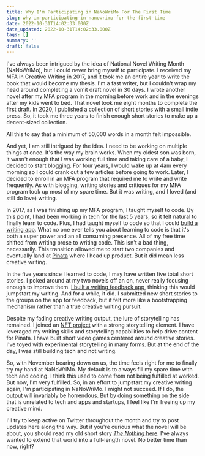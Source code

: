 ```yaml
---
title: Why I'm Participating in NaNoWriMo For The First Time
slug: why-im-participating-in-nanowrimo-for-the-first-time
date: 2022-10-31T14:02:33.000Z
date_updated: 2022-10-31T14:02:33.000Z
tags: []
summary: ''
draft: false
---
```


I've always been intrigued by the idea of National Novel Writing Month (NaNoWriMo), but I could never bring myself to participate. I received my MFA in Creative Writing in 2017, and it took me an entire year to write the book that would become my thesis. I'm a fast writer, but I couldn't wrap my head around completing a vomit draft novel in 30 days. I wrote another novel after my MFA program in the morning before work and in the evenings after my kids went to bed. That novel took me eight months to complete the first draft. In 2020, I published a collection of short stories with a small indie press. So, it took me three years to finish enough short stories to make up a decent-sized collection. 

All this to say that a minimum of 50,000 words in a month felt impossible. 

And yet, I am still intrigued by the idea. I need to be working on multiple things at once. It's the way my brain works. When my oldest son was born, it wasn't enough that I was working full time and taking care of a baby, I decided to start blogging. For four years, I would wake up at 4am every morning so I could crank out a few articles before going to work. Later, I decided to enroll in an MFA program that required me to write and write frequently. As with blogging, writing stories and critiques for my MFA program took up most of my spare time. But it was writing, and I loved (and still do love) writing. 

In 2017, as I was finishing up my MFA program, I taught myself to code. By this point, I had been working in tech for the last 5 years, so it felt natural to finally learn to code. Plus, I had taught myself to code so that I could [build a writing app](https://graphitedocs.com). What no one ever tells you about learning to code is that it's both a super power and an all consuming presence. All of my free time shifted from writing prose to writing code. This isn't a bad thing, necessarily. This transition allowed me to start two companies and eventually land at [Pinata](https://pinata.cloud) where I head up product. But it did mean less creative writing. 

In the five years since I learned to code, I may have written five total short stories. I poked around at my two novels off an on, never really focusing enough to improve them. [I built a writing feedback app](https://perligo.io), thinking this would jumpstart my writing. And for a while, it did. I submitted new short stories to the groups on the app for feedback, but it felt more like a bootstrapping mechanism rather than a true creative writing pursuit. 

Despite my fading creative writing output, the lure of storytelling has remained. I joined an [NFT project](https://zombiestateuniversity.com) with a strong storytelling element. I have leveraged my writing skills and storytelling capabilities to help drive content for Pinata. I have built short video games centered around creative stories. I've toyed with experimental storytelling in many forms. But at the end of the day, I was still building tech and not writing.

So, with November bearing down on us, the time feels right for me to finally try my hand at NaNoWriMo. My default is to always fill my spare time with tech and coding. I think this used to come from not being fulfilled at worked. But now, I'm very fulfilled. So, in an effort to jumpstart my creative writing again, I'm participating in NaNoWriMo. I might not succeed. If I do, the output will invariably be horrendous. But by doing something on the side that is unrelated to tech and apps and startups, I feel like I'm freeing up my creative mind. 

I'll try to keep active on Twitter throughout the month and try to post updates here along the way. But if you're curious what the novel will be about, you should read my old short story [*The Nothing* here](https://www.fiveonthefifth.com/vol-3-issue-1-story-5). I've always wanted to extend that world into a full-length novel. No better time than now, right?
